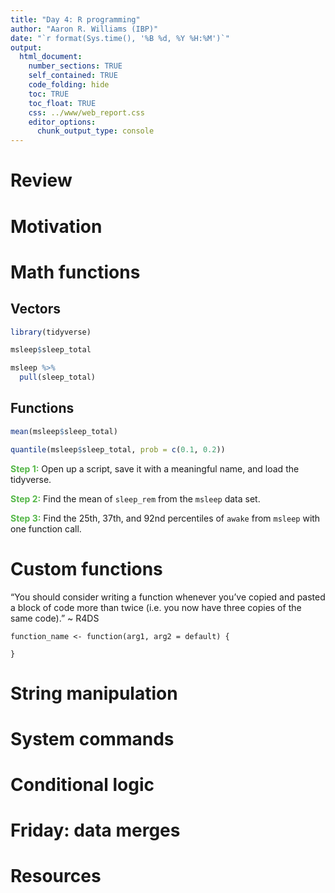 ```yaml
---
title: "Day 4: R programming"
author: "Aaron R. Williams (IBP)"
date: "`r format(Sys.time(), '%B %d, %Y %H:%M')`"
output:
  html_document:
    number_sections: TRUE
    self_contained: TRUE
    code_folding: hide
    toc: TRUE
    toc_float: TRUE
    css: ../www/web_report.css
    editor_options:
      chunk_output_type: console
---
```


<style>
@import url('https://fonts.googleapis.com/css?family=Lato&display=swap');
</style>

<link href="https://fonts.googleapis.com/css?family=Lato&display=swap" rel="stylesheet">

# Review



# Motivation


# Math functions

## Vectors



```r
library(tidyverse)

msleep$sleep_total

msleep %>%
  pull(sleep_total)
```

## Functions

```r
mean(msleep$sleep_total)

quantile(msleep$sleep_total, prob = c(0.1, 0.2))
```

<font color="#55b748">**Step 1:**</font> Open up a script, save it with a meaningful name, and load the tidyverse.

<font color="#55b748">**Step 2:**</font> Find the mean of `sleep_rem` from the `msleep` data set.

<font color="#55b748">**Step 3:**</font> Find the 25th, 37th, and 92nd percentiles of `awake` from `msleep` with one function call.

# Custom functions

"You should consider writing a function whenever you’ve copied and pasted a block of code more than twice (i.e. you now have three copies of the same code)." ~ R4DS


```
function_name <- function(arg1, arg2 = default) {

}
```

# String manipulation


# System commands


# Conditional logic

# Friday: data merges



# Resources


